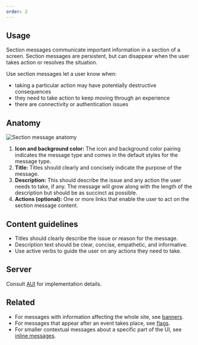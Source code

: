 ```yaml
---
order: 2
---
```


## Usage

Section messages communicate important information in a section of a screen. Section messages are persistent, but can disappear when the user takes action or resolves the situation.

Use section messages let a user know when:

- taking a particular action may have potentially destructive consequences
- they need to take action to keep moving through an experience
- there are connectivity or authentication issues

## Anatomy

![Section message anatomy](images/section-message-anatomy.png)

1. **Icon and background color:** The icon and background color pairing indicates the message type and comes in the default styles for the message type.
2. **Title:** Titles should clearly and concisely indicate the purpose of the message.
3. **Description:** This should describe the issue and any action the user needs to take, if any. The message will grow along with the length of the description but should be as succinct as possible.
4. **Actions (optional):** One or more links that enable the user to act on the section message content.

## Content guidelines

- Titles should clearly describe the issue or reason for the message.
- Description text should be clear, concise, empathetic, and informative.
- Use active verbs to guide the user on any actions they need to take.

## Server

Consult [AUI](https://docs.atlassian.com/aui/latest/docs/messages.html) for implementation details.

## Related

- For messages with information affecting the whole site, see [banners](/components/banner).
- For messages that appear after an event takes place, see [flags](/components/flag).
- For smaller contextual messages about a specific part of the UI, see [inline messages](/components/inline-message).
